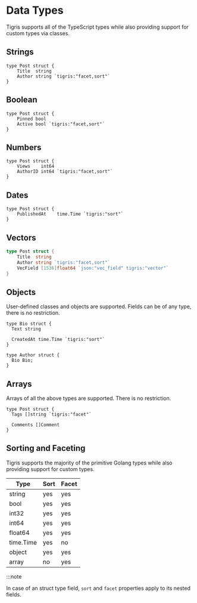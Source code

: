 # Data Types

Tigris supports all of the TypeScript types while also providing support for custom types via classes.

## Strings

```golang
type Post struct {
	Title  string
	Author string `tigris:"facet,sort"`
}
```

## Boolean

```golang
type Post struct {
	Pinned bool
	Active bool `tigris:"facet,sort"`
}
```

## Numbers

```golang
type Post struct {
	Views    int64
	AuthorID int64 `tigris:"facet,sort"`
}
```

## Dates

```golang
type Post struct {
	PublishedAt    time.Time `tigris:"sort"`
}
```

## Vectors

```go
type Post struct {
	Title  string
	Author string `tigris:"facet,sort"`
	VecField [1536]float64 `json:"vec_field" tigris:"vector"`
}
```

## Objects

User-defined classes and objects are supported. Fields can be of any type,
there is no restriction.

```golang
type Bio struct {
  Text string

  CreatedAt time.Time `tigris:"sort"`
}

type Author struct {
  Bio Bio;
}
```

## Arrays

Arrays of all the above types are supported. There is no restriction.

```golang
type Post struct {
  Tags []string `tigris:"facet"`

  Comments []Comment
}
```

## Sorting and Faceting

Tigris supports the majority of the primitive Golang types while also
providing support for custom types.

| Type      | Sort | Facet |
| --------- | ---- | ----- |
| string    | yes  | yes   |
| bool      | yes  | yes   |
| int32     | yes  | yes   |
| int64     | yes  | yes   |
| float64   | yes  | yes   |
| time.Time | yes  | no    |
| object    | yes  | yes   |
| array     | no   | yes   |

:::note

In case of an struct type field, `sort` and `facet` properties apply to its nested fields.
